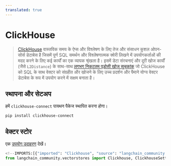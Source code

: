 ```yaml
---
translated: true
---
```


# ClickHouse

> [ClickHouse](https://clickhouse.com/) वास्तविक समय के ऐप्स और विश्लेषण के लिए तेज और संसाधन कुशल ओपन-सोर्स डेटाबेस है जिसमें पूर्ण SQL समर्थन और विश्लेषणात्मक क्वेरी लिखने में उपयोगकर्ताओं की मदद करने के लिए कई कार्यों का एक व्यापक श्रृंखला है।
> इसमें डेटा संरचनाएं और दूरी खोज कार्यों (जैसे `L2Distance`) के साथ-साथ
> [लगभग निकटतम पड़ोसी खोज सूचकांक](https://clickhouse.com/docs/en/engines/table-engines/mergetree-family/annindexes)
> जो ClickHouse को SQL के साथ वेक्टर को संग्रहीत और खोजने के लिए उच्च प्रदर्शन और पैमाने योग्य वेक्टर डेटाबेस के रूप में उपयोग करने में सक्षम बनाता है।

## स्थापना और सेटअप

हमें `clickhouse-connect` पायथन पैकेज स्थापित करना होगा।

```bash
pip install clickhouse-connect
```

## वेक्टर स्टोर

एक [उपयोग उदाहरण](/docs/integrations/vectorstores/clickhouse) देखें।

```python
<!--IMPORTS:[{"imported": "Clickhouse", "source": "langchain_community.vectorstores", "docs": "https://api.python.langchain.com/en/latest/vectorstores/langchain_community.vectorstores.clickhouse.Clickhouse.html", "title": "ClickHouse"}, {"imported": "ClickhouseSettings", "source": "langchain_community.vectorstores", "docs": "https://api.python.langchain.com/en/latest/vectorstores/langchain_community.vectorstores.clickhouse.ClickhouseSettings.html", "title": "ClickHouse"}]-->
from langchain_community.vectorstores import Clickhouse, ClickhouseSettings
```
